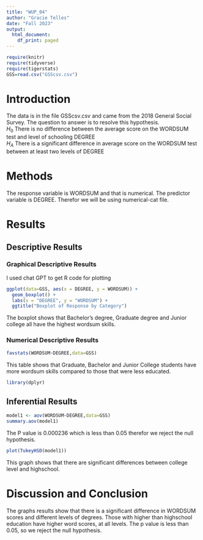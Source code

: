 ```yaml
---
title: "WUP_04"
author: "Gracie Telles"
date: "Fall 2023"
output:
  html_document:
    df_print: paged
---
```


```r
require(knitr)
require(tidyverse)
require(tigerstats)
GSS=read.csv("GSScsv.csv")
```

# Introduction

<!--In this section you explain what you are trying to show.  Where did the data come from?  What is the research or other question you are trying to answer?!-->

The data is in the file GSScsv.csv and came from the 2018 General Social Survey.  The question to answer is to resolve this hypothesis.  
$H_0$ There is no difference between the average score on the WORDSUM test and level of schooling DEGREE  
$H_A$ There is a significant difference in average score on the WORDSUM test between at least two levels of DEGREE  

# Methods

<!--Mention that you intend to use chatGPT to the greatest extent possible. Give credit to chatGPT when you use it to create code in your report. Decide on your methods:  use "variable analysis" or other appropriate descriptors.  Make sure to choose at least one graphical method and at least one numerical method.!-->

The response variable is WORDSUM and that is numerical. The predictor variable is DEGREE. Therefor we will be using numerical-cat file.

# Results

<!--Divide this section into two sub-sections:  One for your descriptive  results and one for your inferential results.!-->

## Descriptive Results

### Graphical Descriptive Results

<!--Graphical results here.  Make sure to show your code.  Provide appropriate labels for axes, giving units if possible, and provide a good title for the graph, too.  Use the graphical results to describe the patterns if any that exist in the data as focused toward the research question!-->

I used chat GPT to get R code for plotting

```r
ggplot(data=GSS, aes(x = DEGREE, y = WORDSUM)) +
  geom_boxplot() +
  labs(x = "DEGREE", y = "WORDSUM") +
  ggtitle("Boxplot of Response by Category")
```

The boxplot shows that Bachelor's degree, Graduate degree and Junior college all have the highest wordsum skills.

### Numerical Descriptive Results

<!--Numerical results go here. Use the numerical results to describe the patterns if any that exist in the data as focused toward the research question!-->

```r
favstats(WORDSUM~DEGREE,data=GSS)
```

This table shows that Graduate, Bachelor and Junior College students have more wordsum skills compared to those that were less educated.

```r
library(dplyr)
```


## Inferential Results

<!--State hypothesis clearly.  Make sure your discussion of the inferential test covers all the aspects that the test output produces, such as test statistic, p-value etc.  Make a decision about the null hypothesis, explain the assumptions on which the selected test/procedure was based, and why the chosen procedure satisfys the assumptions and is appropriate to answer the research question!-->

```r
model1 <- aov(WORDSUM~DEGREE,data=GSS)
summary.aov(model1)
```

The P value is 0.000236 which is less than 0.05 therefor we reject the null hypothesis.

```r
plot(TukeyHSD(model1))
```

This graph shows that there are significant differences between college level and highschool.

# Discussion and Conclusion

The graphs results show that there is a significant difference in WORDSUM scores and different levels of degrees. Those with higher than highschool education have higher word scores, at all levels. The p value is less than 0.05, so we reject the null hypothesis.

